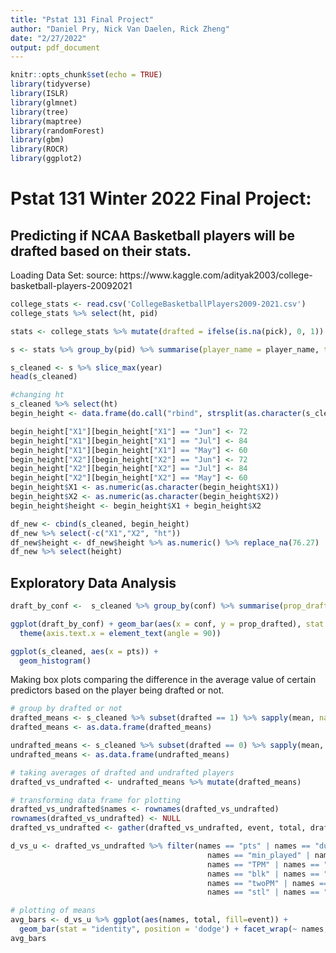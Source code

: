 ```yaml
---
title: "Pstat 131 Final Project"
author: "Daniel Pry, Nick Van Daelen, Rick Zheng"
date: "2/27/2022"
output: pdf_document
---
```


```r
knitr::opts_chunk$set(echo = TRUE)
library(tidyverse)
library(ISLR)
library(glmnet)
library(tree)
library(maptree)
library(randomForest)
library(gbm)
library(ROCR)
library(ggplot2)
```

# Pstat 131 Winter 2022 Final Project:

## Predicting if NCAA Basketball players will be drafted based on their stats.

Loading Data Set:
source: https://www.kaggle.com/adityak2003/college-basketball-players-20092021
```r
college_stats <- read.csv('CollegeBasketballPlayers2009-2021.csv')
college_stats %>% select(ht, pid)
```

```r
stats <- college_stats %>% mutate(drafted = ifelse(is.na(pick), 0, 1))
```

```r
s <- stats %>% group_by(pid) %>% summarise(player_name = player_name, team = team, conf = conf, seasons = length(pid), Min_per  = Min_per, Ortg  = Ortg, usg  = usg, eFG  = eFG, TS_per  = TS_per, ORB_per  = ORB_per, DRB_per  = DRB_per, TO_per  = TO_per, AST_per  = AST_per, FTM  = FTM, FTA  = FTA, FT_per = FT_per, twoPM = twoPM, twoPA = twoPA, twoP_per = twoP_per, TPM = TPM, TPA = TPA, TP_per = TP_per, blk_per = blk_per, stl_per = stl_per, college_year = yr, ht = ht, adjoe  = adjoe, year = year, pid = pid, Rec.Rank = Rec.Rank, ast.tov = ast.tov, rimmade = rimmade, rim_att = rimmade.rimmiss, rim_per = rimmade..rimmade.rimmiss., midmade = midmade, mid_att = midmade.midmiss, mid_per = midmade..midmade.midmiss., dunksmade = dunksmade, dunks_att = dunksmiss.dunksmade, dunk_per = dunksmade..dunksmade.dunksmiss., drtg = drtg, adrtg = adrtg, stops = stops, bpm = bpm, min_played = mp, off_reb = oreb, def_reb = dreb, total_reb = treb, ast = ast, stl = stl, blk = blk, pts = pts, Position = X, drafted = drafted)

s_cleaned <- s %>% slice_max(year)
head(s_cleaned)
```

```r
#changing ht
s_cleaned %>% select(ht)
begin_height <- data.frame(do.call("rbind", strsplit(as.character(s_cleaned$ht), "-", fixed = TRUE)))

begin_height["X1"][begin_height["X1"] == "Jun"] <- 72
begin_height["X1"][begin_height["X1"] == "Jul"] <- 84
begin_height["X1"][begin_height["X1"] == "May"] <- 60
begin_height["X2"][begin_height["X2"] == "Jun"] <- 72
begin_height["X2"][begin_height["X2"] == "Jul"] <- 84
begin_height["X2"][begin_height["X2"] == "May"] <- 60
begin_height$X1 <- as.numeric(as.character(begin_height$X1))
begin_height$X2 <- as.numeric(as.character(begin_height$X2))
begin_height$height <- begin_height$X1 + begin_height$X2

df_new <- cbind(s_cleaned, begin_height)
df_new %>% select(-c("X1","X2", "ht"))
df_new$height <- df_new$height %>% as.numeric() %>% replace_na(76.27)
df_new %>% select(height)
```

## Exploratory Data Analysis
```r
draft_by_conf <-  s_cleaned %>% group_by(conf) %>% summarise(prop_drafted = mean(drafted))

ggplot(draft_by_conf) + geom_bar(aes(x = conf, y = prop_drafted), stat = "identity") +
  theme(axis.text.x = element_text(angle = 90))
```

```r
ggplot(s_cleaned, aes(x = pts)) + 
  geom_histogram()
```


Making box plots comparing the difference in the average value of certain predictors based on the player being drafted or not.
```r
# group by drafted or not
drafted_means <- s_cleaned %>% subset(drafted == 1) %>% sapply(mean, na.rm=TRUE)
drafted_means <- as.data.frame(drafted_means)

undrafted_means <- s_cleaned %>% subset(drafted == 0) %>% sapply(mean, na.rm=TRUE)
undrafted_means <- as.data.frame(undrafted_means)

# taking averages of drafted and undrafted players
drafted_vs_undrafted <- undrafted_means %>% mutate(drafted_means)

# transforming data frame for plotting
drafted_vs_undrafted$names <- rownames(drafted_vs_undrafted)
rownames(drafted_vs_undrafted) <- NULL
drafted_vs_undrafted <- gather(drafted_vs_undrafted, event, total, drafted_means:undrafted_means)

d_vs_u <- drafted_vs_undrafted %>% filter(names == "pts" | names == "dunksmade" |
                                            names == "min_played" | names == "ast" | 
                                            names == "TPM" | names == "midmade"| 
                                            names == "blk" | names == "total_reb" | 
                                            names == "twoPM" | names == "rimmade" |
                                            names == "stl" | names == "ht")

# plotting of means
avg_bars <- d_vs_u %>% ggplot(aes(names, total, fill=event)) + 
  geom_bar(stat = "identity", position = 'dodge') + facet_wrap(~ names, scales = "free")
avg_bars
```